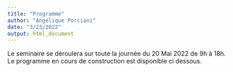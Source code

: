 ```yaml
---
title: "Programme"
author: "Angelique Porciani"
date: "3/23/2022"
output: html_document
---
```


Le seminaire se déroulera sur toute la journée du 20 Mai 2022 de 9h à 18h. 
Le programme en cours de construction est disponible ci dessous. 

